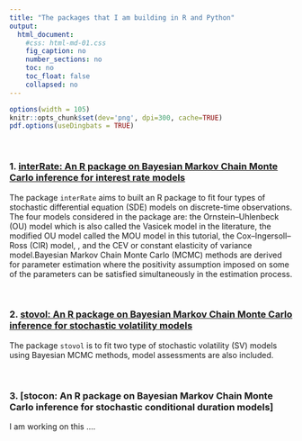 ```yaml
---
title: "The packages that I am building in R and Python"
output:
  html_document:
    #css: html-md-01.css
    fig_caption: no
    number_sections: no
    toc: no
    toc_float: false
    collapsed: no
---
```


```r
options(width = 105)
knitr::opts_chunk$set(dev='png', dpi=300, cache=TRUE)
pdf.options(useDingbats = TRUE)
```


&nbsp;


### 1. [interRate: An R package on Bayesian Markov Chain Monte Carlo inference for interest rate models](https://zhongxianmen2020.github.io/interRate.html) 

The package `interRate` aims to built an R package to fit four types of stochastic differential equation (SDE) models on discrete-time observations. The four models considered in the package are: the Ornstein–Uhlenbeck (OU) model which is also called the Vasicek model in the literature, the modified OU model called the MOU model in this tutorial,  the Cox–Ingersoll–Ross (CIR) model, , and the CEV or constant elasticity of variance model.Bayesian Markov Chain Monte Carlo (MCMC) methods are derived for parameter estimation where the positivity assumption imposed on some of the parameters can be satisfied simultaneously in the estimation process.


&nbsp;


### 2. [stovol: An R package on Bayesian Markov Chain Monte Carlo inference for stochastic volatility models](https://github.com/zhongxianmen2020/stovol/stovol.html) 

The package `stovol` is to fit two type of stochastic volatility (SV) models using Bayesian MCMC methods, model assessments are also included.

&nbsp;


### 3. [stocon: An R package on Bayesian Markov Chain Monte Carlo inference for stochastic conditional duration models]

I am working on this ....
